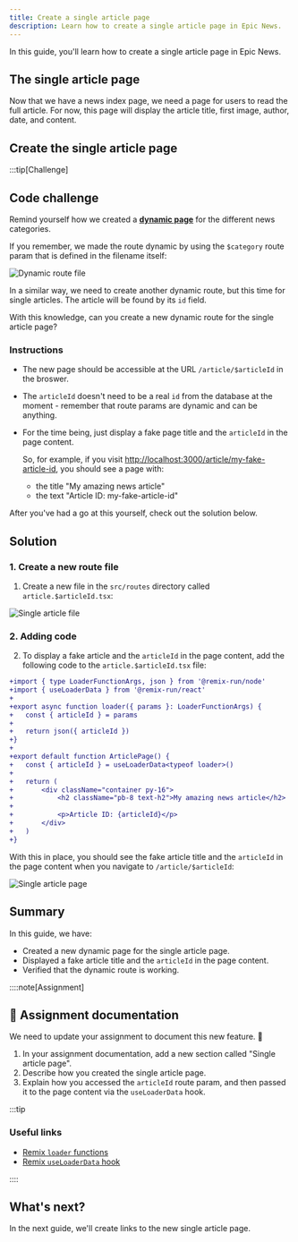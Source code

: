```yaml
---
title: Create a single article page
description: Learn how to create a single article page in Epic News.
---
```



In this guide, you'll learn how to create a single article page in Epic News.

## The single article page

Now that we have a news index page, we need a page for users to read the full article. For now, this page will display the article title, first image, author, date, and content.

## Create the single article page

:::tip[Challenge]

## Code challenge

Remind yourself how we created a [**dynamic page**](/code-monster/guides/epic-news/routing/dynamic-routes#creating-a-dynamic-route) for the different news categories.

If you remember, we made the route dynamic by using the `$category` route param that is defined in the filename itself:

![Dynamic route file](src/assets/webp/epic-news/dynamic-route-name.webp)

In a similar way, we need to create another dynamic route, but this time for single articles. The article will be found by its `id` field.

With this knowledge, can you create a new dynamic route for the single article page?

### Instructions

- The new page should be accessible at the URL `/article/$articleId` in the broswer.

- The `articleId` doesn't need to be a real `id` from the database at the moment - remember that route params are dynamic and can be anything.

- For the time being, just display a fake page title and the `articleId` in the page content.

	So, for example, if you visit [http://localhost:3000/article/my-fake-article-id](http://localhost:3000/article/my-fake-article-id), you should see a page with:
	
	- the title "My amazing news article" 
	- the text "Article ID: my-fake-article-id"

After you've had a go at this yourself, check out the solution below.

## Solution

<MonsterReveal title="1. Create a new route file">

### 1. Create a new route file

1. Create a new file in the `src/routes` directory called `article.$articleId.tsx`:

![Single article file](src/assets/webp/epic-news/single-article-file.webp)

</MonsterReveal>

<MonsterReveal title="2. Adding code">

### 2. Adding code

2. To display a fake article and the `articleId` in the page content, add the following code to the `article.$articleId.tsx` file:

```diff lang="tsx" title="app/routes/article.$articleId.tsx" showLineNumbers
+import { type LoaderFunctionArgs, json } from '@remix-run/node'
+import { useLoaderData } from '@remix-run/react'
+
+export async function loader({ params }: LoaderFunctionArgs) {
+	const { articleId } = params
+
+	return json({ articleId })
+}
+
+export default function ArticlePage() {
+	const { articleId } = useLoaderData<typeof loader>()
+
+	return (
+		<div className="container py-16">
+			<h2 className="pb-8 text-h2">My amazing news article</h2>
+
+			<p>Article ID: {articleId}</p>
+		</div>
+	)
+}
```

With this in place, you should see the fake article title and the `articleId` in the page content when you navigate to `/article/$articleId`:

![Single article page](src/assets/webp/epic-news/single-article-page.webp)

</MonsterReveal>

## Summary

In this guide, we have:

- Created a new dynamic page for the single article page.
- Displayed a fake article title and the `articleId` in the page content.
- Verified that the dynamic route is working.

::::note[Assignment]

## 📄 Assignment documentation

We need to update your assignment to document this new feature. 🚀

1. In your assignment documentation, add a new section called "Single article page".
2. Describe how you created the single article page.
3. Explain how you accessed the `articleId` route param, and then passed it to the page content via the `useLoaderData` hook.

:::tip

### Useful links

- [Remix `loader` functions](https://remix.run/docs/en/main/discussion/data-flow#route-loader)
- [Remix `useLoaderData` hook](https://remix.run/docs/en/main/hooks/use-loader-data)

::::

## What's next?

In the next guide, we'll create links to the new single article page.
